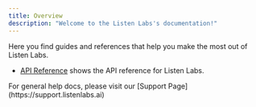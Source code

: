 ```yaml
---
title: Overview
description: "Welcome to the Listen Labs's documentation!"
---
```


Here you find guides and references that help you make the most out of Listen Labs.

- [API Reference](/api-reference) shows the API reference for Listen Labs.

<Tip>
  For general help docs, please visit our [Support
  Page](https://support.listenlabs.ai)
</Tip>
